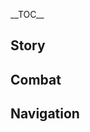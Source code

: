 {{CharacterTabs}}
{{LanguageTabs}}
{{Stub|1={{Meta/VO|tl=1|rm=1|Japanese}}}}
__TOC__
==Story==
{{VO/Story
|character           = {{ROOTPAGENAME}}
|language            = ja
|name                = 雲菫

<!-- Hello -->
|vo_01_01_title      = 初めまして…
|vo_01_01_subtitle   = Hello
|vo_01_01_file       = VO_{language}{character} Hello.ogg
|vo_01_01_tx         = ご高名はかねてから伺っております。お会いできて光栄です。私は姓を雲、名を菫と申します。今は雲翰社の座長を務めております。最近、私どもの劇団は和裕茶館に属しておりますので、お時間がありましたら、ぜひ劇を観にいらしてください。
|vo_01_01_rm         = Go koumei wa kanete kara ukagatteorimasu. O-aidekite koueidesu. Watashi wa sei wo Un, na wo Kin to moushimasu. Ima wa Un Kan-sha no zachou wo tsutometeorimasu. Saikin, watakushi domo no gekidan wa wayuu chakan ni zokushiteorimasunode, wo jikan ga arimashitara, zehi geki wo mi ni irashitekudasai.
|vo_01_01_tl         = I have been hearing about you for a long time. I am honored to be able to meet you. My surname is Yun and my first name is Jin. Now, I am the director of the Yun-Han Opera Troupe. Recently, my opera troupe is affiliated with the Heyu Tea House, so if you have time, please come and see the play.

<!-- Chats -->
|vo_02_01_title      = 世間話・敏感な問題
|vo_02_01_subtitle   = Chat: Sensitive Topic
|vo_02_01_file       = VO_{language}{character} Chat - Sensitive Topic.ogg
|vo_02_01_tx         = 最近、なんだか帯がきつくなってきました。まさか…私、太りましたか？
|vo_02_01_rm         = Saikin, nandaka obi ga kitsuku nattekimashita. Masaka... watashi, futorimashita ka?
|vo_02_01_tl         = Recently, my obi has become tighter. No way... Did I gain weight?

|vo_02_02_title      = 世間話・のんびり
|vo_02_02_subtitle   = Chat: Relaxing
|vo_02_02_file       = VO_{language}{character} Chat - Relaxing.ogg
|vo_02_02_tx         = 今日は劇用頭飾を被る必要も、舞台化粧をする必要もありません。のんびりとした一日です。
|vo_02_02_rm         = Kyou wa gekiyou toushoku wo kabure hitsuyou mo, butai keshou wo suru hitsuyou mo arimasen. Nonbiri to shita ichi nichi desu.
|vo_02_02_tl         = You don't have to wear drama head ornaments or make-up today. It's a laid-back day.

|vo_02_03_title      = 世間話・璃月劇
|vo_02_03_subtitle   = Chat: Singing Opera
|vo_02_03_file       = VO_{language}{character} Chat - Singing Opera.ogg
|vo_02_03_tx         = （訳）美しき雲に愛しき花、風流は山水にありて。
|vo_02_03_rm         = (Yaku) Utsukushiki kumo ni itoshiki hana, furyuu wa sansui ni arite.
|vo_02_03_tl         = (Translation) Beautiful clouds, beloved flowers, the wind flows in the landscape.
|vo_02_03_actualtx   = {{Lang|mini=1|zh-Hans=云婵娟来花婵娟，风流尽在山水间。}}
|vo_02_03_actualrm   = Yún chánjuān lái huā chánjuān, fēngliú jǐn zài shānshuǐ jiān.
|vo_02_03_actualtl   = How gently do the flowers and clouds sway, as dancing winds meander through the vales.

<!-- Weather -->
|vo_03_01_title      = 雷の日…
|vo_03_01_subtitle   = When Thunder Strikes
|vo_03_01_file       = VO_{language}{character} When Thunder Strikes.ogg
|vo_03_01_tx         = …ッ！き、聞こえましたか？今の雷の音、びっくりしました。
|vo_03_01_rm         = ...'! Ki, kikoemashita ka? Ima no kaminari no oto, bikkuri shimashita.
|vo_03_01_tl         = ...! Did you hear it? I was suprised at the sound of thunder just now.

|vo_03_02_title      = 雪の日…
|vo_03_02_subtitle   = When It Snows
|vo_03_02_file       = VO_{language}{character} When It Snows.ogg
|vo_03_02_tx         = （訳）ああ、凍えてしまいます。
|vo_03_02_rm         = (Yaku) Aa, kogoeteshimaimasu.
|vo_03_02_tl         = (Translation) Ah, it's freezing.
|vo_03_02_actualtx   = {{Lang|mini=1|zh-Hans=喂呀，冻煞我了。}}
|vo_03_02_actualrm   = Wèi ya, dòng shā wǒ liǎo.
|vo_03_02_actualtl   = <!--Translation-->

|vo_03_03_title      = 晴れの日…
|vo_03_03_subtitle   = When the Sun Is Out
|vo_03_03_file       = VO_{language}{character} When the Sun Is Out.ogg
|vo_03_03_tx         = 温かい日差し、いい景色ですね。
|vo_03_03_rm         = Atatakai hizashi, ii keshiki desu ne.
|vo_03_03_tl         = Warm sunlight, nice scenery.

<!-- Greetings -->
|vo_04_01_title      = おはよう…
|vo_04_01_subtitle   = Good Morning
|vo_04_01_file       = VO_{language}{character} Good Morning.ogg
|vo_04_01_tx         = おはようございます。朝露はお茶を煎じるのに最適ですね。このお茶を飲んでから旅に出ましょう。
|vo_04_01_rm         = Ohayougozaimasu. Asatsuyu wa ocha wo senjirunoni saitekidesune. Kono ocha wo nonde kara tabi ni demashou.
|vo_04_01_tl         = Good morning. The morning dew is the best for brewing tea. Let's go on a trip after drinking this tea.

|vo_04_02_title      = こんにちは…
|vo_04_02_subtitle   = Good Afternoon
|vo_04_02_file       = VO_{language}{character} Good Afternoon.ogg
|vo_04_02_tx         = 昼食をいただいたら、なんだか眠たくなってきました…ふぁ…貴方は眠くないのですか？
|vo_04_02_rm         = Chuushoku wo itadaitara, nandaka nemutaku nattekimashita... fa... Anata wa nemukunai no desuka?
|vo_04_02_tl         = After having lunch, I feel sleepy... huh... Are you sleepy?

|vo_04_03_title      = こんばんは…
|vo_04_03_subtitle   = Good Evening
|vo_04_03_file       = VO_{language}{character} Good Evening.ogg
|vo_04_03_tx         = 夜に講談を聞きに行きましょう。劉蘇先生の『裁雨の音』は素晴らしいですよ。
|vo_04_03_rm         = Yoru ni koudan wo kiki ni ikimashou. Ryuu So-sensei no "Saiu no Oto" wa subarashii desuyo.
|vo_04_03_tl         = Let's listen to storytelling at night. [[Tea Master Liu Su|Mr. Liu Su]]'s "Sound of Rainfall" is beautiful.

|vo_04_04_title      = おやすみ…
|vo_04_04_subtitle   = Good Night
|vo_04_04_file       = VO_{language}{character} Good Night.ogg
|vo_04_04_tx         = 夜は寒くなりますので、早めに就寝されたほうがいいですよ。おやすみなさい。
|vo_04_04_rm         = Yoru wa samuku narimasunode, hayame ni shuushin saretahou ga iidesuyo. Oyasuminasai.
|vo_04_04_tl         = It gets cold at night, so you should go to bed early. Good night.

<!-- About Yun Jin -->
|vo_05_01_title      = 雲菫自身について・読み書き
|vo_05_01_subtitle   = About {character}: Schooling
|vo_05_01_file       = VO_{language}{character} About {character} - Schooling.ogg
|vo_05_01_tx         = 私は読み書きを覚えたのが早く、物心がついた頃より、父が勉強を教えてくれていました。ただ残念ながら、私は父が持つ知識の三割ほどしか習学することができませんでした。劇の台本を書くには十分なのですが、知識の豊富な方と比べれば、私はまだまだです。
|vo_05_01_rm         = 
|vo_05_01_tl         = 

|vo_05_02_title      = 雲菫自身について・稽古
|vo_05_02_subtitle   = About {character}: Opera Training
|vo_05_02_file       = VO_{language}{character} About {character} - Opera Training.ogg
|vo_05_02_tx         = 母は若い頃、璃月港で名の知れた役者でした。私の芝居もすべて母から教わったものです。母はとても厳しい方で…芝居の稽古のことを思い出すと…いえ、やはり思い出すのはやめておきましょう。
|vo_05_02_rm         = 
|vo_05_02_tl         = 

<!-- About Us -->
|vo_06_01_title      = 共演について…
|vo_06_01_subtitle   = About Us: Opera Troupe
|vo_06_01_file       = VO_{language}{character} About Us - Opera Troupe.ogg
|vo_06_01_tx         = 近々大きな公演がいくつがありまして、ちょうど剣を振るうのが得意な役者を探していたのです。貴方はその役にとても適していると思うのですが、どうでしょう。私と共に劇に出てみる気はありませんか？休憩時には、一緒にお茶を飲むこともできますよ。
|vo_06_01_rm         = 
|vo_06_01_tl         = 

|vo_06_02_title      = ロックについて…
|vo_06_02_friendship = 6
|vo_06_02_subtitle   = About Us: Rock 'n' Roll
|vo_06_02_file       = VO_{language}{character} About Us - Rock 'n' Roll.ogg
|vo_06_02_tx         = えっ、貴方もロックを聴くのですか？それはよかったです。今度ライブへ行きたい時には、貴方に付き添ってもらうとしましょう。ふふっ、貴方のところに行っていたと言えば、帰っても劇団のお年寄りたちに小言を言われずに済みます。
|vo_06_02_rm         = 
|vo_06_02_tl         = 

<!-- Miscellaneous I -->
|vo_07_01_title      = 「神の目」について…
|vo_07_01_friendship = 4
|vo_07_01_subtitle   = About the [[Vision]]
|vo_07_01_file       = VO_{language}{character} About the Vision.ogg
|vo_07_01_tx         = この神の目は…もしかして、岩王帝君も劇を観るのがお好きなのではないでしょうか？あのお方に喜んでいただけたから、この神の目を授けてくれたのでしょう。うふふ。
|vo_07_01_rm         = 
|vo_07_01_tl         = 

|vo_07_02_title      = シェアしたいこと・飲み物
|vo_07_02_subtitle   = Something to Share: Drinks
|vo_07_02_file       = VO_{language}{character} Something to Share - Drinks.ogg
|vo_07_02_tx         = 様々な飲み物を試してみるのが好きです。ご年配の方が考案したお茶や、松間露、梅上雪は、すべて試しました。今は何か新しい飲み物はないかと、困っているところなんです。何かおすすめはありませんか？
|vo_07_02_rm         = 
|vo_07_02_tl         = 

|vo_07_03_title      = シェアしたいこと・願い
|vo_07_03_subtitle   = Something to Share: Dreams
|vo_07_03_file       = VO_{language}{character} Something to Share - Dreams.ogg
|vo_07_03_tx         = 私もたまには舞台衣装を脱いで、外の国を旅し、より広大な世界を見てみたいと思うことがあります。この想いを叶えるためには、もっと頑張らなければなりませんね。
|vo_07_03_rm         = 
|vo_07_03_tl         = 

|vo_07_04_title      = 興味のあること…
|vo_07_04_subtitle   = Interesting Things
|vo_07_04_file       = VO_{language}{character} Interesting Things.ogg
|vo_07_04_tx         = 夜明けに、ウグイスのさえずりが毎日聞こえてきます。気持ちも晴れやかになりますよ。
|vo_07_04_rm         = 
|vo_07_04_tl         = 

<!-- About Others -->
|vo_08_01_title      = 辛炎について…
|vo_08_01_friendship = 4
|vo_08_01_subtitle   = About [[Xinyan]]
|vo_08_01_file       = VO_{language}{character} About Xinyan.ogg
|vo_08_01_tx         = 劇団にいるお年寄りたちは、ロックを聴き過ぎると悪い影響が出るからと言って、辛炎さんのライブに行くことをいつも止めるんです。口先では私のためと言いますが…はぁ、目新しいものを受け入れられないだけでしょう。もちろん、あの方たちの言うことを聞くつもりはありません。辛炎さんのライブは毎週見に行く、それだけです。
|vo_08_01_rm         = 
|vo_08_01_tl         = 

|vo_08_02_title      = 胡桃について…
|vo_08_02_friendship = 4
|vo_08_02_subtitle   = About [[Hu Tao]]
|vo_08_02_file       = VO_{language}{character} About Hu Tao.ogg
|vo_08_02_tx         = 胡桃さんは、表情が豊かで、頭の回転もとても早い方です。日常会話の中で、彼女は「当意即妙」な言葉を次々と繰り出してきます。羨ましい限りです。このような友人と一緒にいると、何をするにしても楽しいのですよ。
|vo_08_02_rm         = 
|vo_08_02_tl         = 

|vo_08_03_title      = 鍾離について…
|vo_08_03_friendship = 4
|vo_08_03_subtitle   = About [[Zhongli]]
|vo_08_03_file       = VO_{language}{character} About Zhongli.ogg
|vo_08_03_tx         = 私どもの業界における規則は、代々受け継がれてきたもので、そこには数多くのこだわりが存在します。私にも「そうであることは知っているものの、なぜそうなのかは知らない」といった規則がままあります。しかし、鍾離先生はそれらを説明する時、矛盾することなく、すらすらと語ることができるのです。こんなに詳しいお客さんがいてくれたら、誰だって嬉しいと思いませんか？
|vo_08_03_rm         = 
|vo_08_03_tl         = 

|vo_08_04_title      = 凝光について…
|vo_08_04_friendship = 4
|vo_08_04_subtitle   = About [[Ningguang]]
|vo_08_04_file       = VO_{language}{character} About Ningguang.ogg
|vo_08_04_tx         = 天権は気前の良いお方で、よく私どもの劇団に資金援助をしてくださいます。ご支援をいただいたからには、あの方に一番いい芝居を見せなければなりません。
|vo_08_04_rm         = 
|vo_08_04_tl         = 

|vo_08_05_title      = 行秋について…
|vo_08_05_friendship = 4
|vo_08_05_subtitle   = About [[Xingqiu]]
|vo_08_05_file       = VO_{language}{character} About Xingqiu.ogg
|vo_08_05_tx         = 貴方も行秋さんのことを知っているのですね。ふふっ、彼は頭がよく、発想も豊かなため、少しでも油断するとからかわれてしまうかもしれません。お気をつけください。
|vo_08_05_rm         = 
|vo_08_05_tl         = 

|vo_08_06_title      = 申鶴について…
|vo_08_06_friendship = 4
|vo_08_06_quest      = The Crane Returns on the Wind
|vo_08_06_subtitle   = About [[Shenhe]]
|vo_08_06_file       = VO_{language}{character} About Shenhe.ogg
|vo_08_06_tx         = 『神女劈観』の台本はとうに覚え、淀みなく暗唱できるほどになっております。ただ「神女」が実在の人物を参考にしてたとは、今日まで知りませんでした。縁というものはやはり不思議なものですね。彼女がこれから友に恵まれ、孤独を感じることがないよう願っています。
|vo_08_06_rm         = 
|vo_08_06_tl         = 

|vo_08_07_title      = 刻晴について…
|vo_08_07_friendship = 4
|vo_08_07_subtitle   = About [[Keqing]]
|vo_08_07_file       = VO_{language}{character} About Keqing.ogg
|vo_08_07_tx         = 玉衡が劇を観にいらしたところを見たことはありません。街の中で偶然お会いしても、いつも急いでどこかへ向かっている印象です。
|vo_08_07_rm         = 
|vo_08_07_tl         = 

|vo_08_08_title      = 楓原万葉について…
|vo_08_08_friendship = 4
|vo_08_08_subtitle   = About [[Kaedehara Kazuha]]
|vo_08_08_file       = VO_{language}{character} About Kaedehara Kazuha.ogg
|vo_08_08_tx         = 劇を観るのがお好きな外国の方もたくさんいて、楓原万葉さんはその中の一人です。文化的な側面を持つ劇であろうと、武道劇であろうと、彼はいつも静かに観ています。規則をきちんと守ってくれる、とても良いお客さんなんですよ。
|vo_08_08_rm         = 
|vo_08_08_tl         = 

<!-- More About Yun Jin -->
|vo_09_01_title      = 雲菫を知る・１
|vo_09_01_subtitle   = More About {character}: I
|vo_09_01_file       = VO_{language}{character} More About {character} - 01.ogg
|vo_09_01_tx         = 今、私どもがよく上演しているものの多くは、私が劇団を継いでから書いたものなんです。台本を書くのも、芝居をするのも私で、一人で複数の役割を担っています。だからこそ、私は璃月港で少なからず人気を得ることができたのでしょう。
|vo_09_01_rm         = 
|vo_09_01_tl         = 

|vo_09_02_title      = 雲菫を知る・２
|vo_09_02_friendship = 3
|vo_09_02_subtitle   = More About {character}: II
|vo_09_02_file       = VO_{language}{character} More About {character} - 02.ogg
|vo_09_02_tx         = 伝統に従い、舞台に立つ時は劇用頭飾を被り、舞台化粧を施して、専用の衣装に着替えます。さらに、その他にも様々な準備が必要です。このように「完璧に着飾る」ことで見栄えは良くなりますが、その反面、とても疲れてしまいます。ですので、歌だけの時は化粧も着替えもしません。どうしても着飾る必要がありましたら、軽い衣装に袖を通すことにしています。<br />私どもの劇団と長いこと協力関係にある和裕茶舘が、伝統に対して寛大で本当によかったです。でなければ、疲れ果てていたことでしょう…
|vo_09_02_rm         = 
|vo_09_02_tl         = 

|vo_09_03_title      = 雲菫を知る・３
|vo_09_03_friendship = 4
|vo_09_03_subtitle   = More About {character}: III
|vo_09_03_file       = VO_{language}{character} More About {character} - 03.ogg
|vo_09_03_tx         = 舞台に立ったばかりの頃、お客さんから人気があると知り、少々お高くとまっていた時期がありました。台本が気に入らなければ演じず、舞台が小さかった時や、お客さんが少なかった時にも芝居をしませんでした。今思い返すと、あの時の振る舞いは本当に…横柄なものでした…今後はあのようなこと、絶対にいたしません…
|vo_09_03_rm         = 
|vo_09_03_tl         = 

|vo_09_04_title      = 雲菫を知る・４
|vo_09_04_friendship = 5
|vo_09_04_subtitle   = More About {character}: IV
|vo_09_04_file       = VO_{language}{character} More About {character} - 04.ogg
|vo_09_04_tx         = 振り返ってみると、雲翰社を私が継いでからだいぶ経ちましたね。元々私は台本を書いたり、芝居をしたりすることしかしてこなかったため、人間関係に時間を費やしたことはありませんでした。しかし、座長になってからは、そのようなことにも気を配らなければならなくなりました。そして、人情や世間のことを知ることになったのです…<br />その時に悟りました。人生とは劇の如し、劇とは人生の如しということを。
|vo_09_04_rm         = 
|vo_09_04_tl         = 

|vo_09_05_title      = 雲菫を知る・５
|vo_09_05_friendship = 6
|vo_09_05_subtitle   = More About {character}: V
|vo_09_05_file       = VO_{language}{character} More About {character} - 05.ogg
|vo_09_05_tx         = 璃月には伝説が数多くあり、そのほとんどが魔神や仙人に関する物語です。ですので璃月劇の中で一番多いのも、神に関する劇となります。最新作の『神女劈観』も、そのうちの一つです。昔から当劇団をご愛顧いただいている方たちも、このような物語をもっとも好んでいます。しかし、今はもう「人」の時代です。私は人の物語をもっと書き、人々の心を皆さんに向けて歌いたいと思っています。<br />これらの考えは、まだ誰にも言ったことがありません。最後まで話を聞いてくださり、ありがとうございます。貴方のようなよき友人がいてくれて、私はとても幸運ですね。
|vo_09_05_rm         = 
|vo_09_05_tl         = 

<!-- Miscellaneous II -->
|vo_10_01_title      = 雲菫の趣味…
|vo_10_01_subtitle   = {character}'s Hobbies
|vo_10_01_file       = VO_{language}{character} Hobbies.ogg
|vo_10_01_tx         = 趣味ですか？もちろんお芝居です。私は一生お芝居をしていくと、そう心に決めています。
|vo_10_01_rm         = 
|vo_10_01_tl         = 

|vo_10_02_title      = 雲菫の悩み…
|vo_10_02_friendship = 6
|vo_10_02_subtitle   = {character}'s Troubles
|vo_10_02_file       = VO_{language}{character} Troubles.ogg
|vo_10_02_tx         = 悩みですか…はぁ、普段から体型を維持するため、たった一口であろうとも、決められた量より多く食べてはいけないことです。私にとって美食すらも贅沢なこと。本当に残念です。
|vo_10_02_rm         = 
|vo_10_02_tl         = 

|vo_10_03_title      = 好きな食べ物…
|vo_10_03_subtitle   = Favorite Food
|vo_10_03_file       = VO_{language}{character} Favorite Food.ogg
|vo_10_03_tx         = 天枢肉、黒背スズキの唐辛子煮込み、干し肉の炒め鍋…ど、どれも食べたいですね。ですが残念ながら、普段はあまり食べられません。あの…これはただ聞いてみるだけなのですが、貴方は…これらの料理を作れるのでしょうか？
|vo_10_03_rm         = 
|vo_10_03_tl         = 

|vo_10_04_title      = 嫌いな食べ物…
|vo_10_04_subtitle   = Least Favorite Food
|vo_10_04_file       = VO_{language}{character} Least Favorite Food.ogg
|vo_10_04_tx         = 毎日、エビのあっさり炒めを食べています。毎日ですよ…どう作っても、同じ味しかしません、本当に飽きました。
|vo_10_04_rm         = 
|vo_10_04_tl         = 

<!-- Receiving a Gift -->
|vo_11_01_title      = 贈り物を受け取る·1
|vo_11_01_subtitle   = Receiving a Gift: I
|vo_11_01_file       = VO_{language}{character} Receiving a Gift - 01.ogg
|vo_11_01_tx         = 美味しい料理は、いつも幸せな気分にしてくれます…ただ残念なことに、食事の制限があるためこれ以上は食べられませんが。
|vo_11_01_rm         = 
|vo_11_01_tl         = 

|vo_11_02_title      = 贈り物を受け取る·2
|vo_11_02_subtitle   = Receiving a Gift: II
|vo_11_02_file       = VO_{language}{character} Receiving a Gift - 02.ogg
|vo_11_02_tx         = 豪華な料理ですね！少しお待ちください、私が飲み物を持ってきます。料理と一緒にいただきましょう。
|vo_11_02_rm         = 
|vo_11_02_tl         = 

|vo_11_03_title      = 贈り物を受け取る·3
|vo_11_03_subtitle   = Receiving a Gift: III
|vo_11_03_file       = VO_{language}{character} Receiving a Gift - 03.ogg
|vo_11_03_tx         = すみません…この料理は、あまり食べられそうにありません。
|vo_11_03_rm         = 
|vo_11_03_tl         = 

<!-- Birthday -->
|vo_12_01_title      = 誕生日…
|vo_12_01_subtitle   = Birthday
|vo_12_01_file       = VO_{language}{character} Birthday.ogg
|vo_12_01_tx         = 今日は貴方の誕生日なのですか？宴を開くほどの力は私にはありませんので、貴方には芝居を披露することしかできません。ですが、この曲は貴方のためだけに歌います。何が聴きたいですか？貴方が決めてください。
|vo_12_01_rm         = 
|vo_12_01_tl         = 

<!-- Feelings About Ascension -->
|vo_13_01_title      = 突破した感想・起
|vo_13_01_ascension  = 1
|vo_13_01_subtitle   = Feelings About Ascension: Intro
|vo_13_01_file       = VO_{language}{character} Feelings About Ascension -  01.ogg
|vo_13_01_tx         = 「業は勤むるに精しく嬉しむに荒む」という言葉があります。
|vo_13_01_rm         = 
|vo_13_01_tl         = 

|vo_13_02_title      = 突破した感想・承
|vo_13_02_ascension  = 2
|vo_13_02_subtitle   = Feelings About Ascension: Building Up
|vo_13_02_file       = VO_{language}{character} Feelings About Ascension -  02.ogg
|vo_13_02_tx         = 稽古に励んできた甲斐がありましたね。
|vo_13_02_rm         = 
|vo_13_02_tl         = 

|vo_13_03_title      = 突破した感想・転
|vo_13_03_ascension  = 4
|vo_13_03_subtitle   = Feelings About Ascension: Climax
|vo_13_03_file       = VO_{language}{character} Feelings About Ascension -  03.ogg
|vo_13_03_tx         = 槍の稽古を始めたのは、舞台で槍を振り回す際の見栄えを良くしたかったからなんです。その後は、武術を身につけるために続けていました。今、この二つの目標がどちらも叶いました。
|vo_13_03_rm         = 
|vo_13_03_tl         = 

|vo_13_04_title      = 突破した感想・結
|vo_13_04_ascension  = 6
|vo_13_04_subtitle   = Feelings About Ascension: Conclusion
|vo_13_04_file       = VO_{language}{character} Feelings About Ascension -  04.ogg
|vo_13_04_tx         = 槍術は千変万化で、奥が深いもの。幸いなことに、槍の稽古にはいつも貴方がそばにいてくれました。ふふっ、既にその深奥にある本質を会得しております。今後、鍛錬に付き合う際はお気をつけください。
|vo_13_04_rm         = 
|vo_13_04_tl         = 
}}

==Combat==
{{Combat VO
|character           = {{ROOTPAGENAME}}
|language            = ja

<!-- Elemental Skill -->

|skill_1_tx          = 着！
|skill_1_rm          = Chaku!
|skill_1_tl          = Arrival!

|skill_2_tx          = 崩！
|skill_2_rm          = Hou!
|skill_2_tl          = Collapse!

|skill_3_tx          = 旗よ、ここに！
|skill_3_rm          = Hata yo, koko ni!
|skill_3_tl          = Flag, here!

|skill_4_tx          = 飛雲旗！
|skill_4_rm          = Hiunki!
|skill_4_tl          = Flying cloud flag!

|skill_5_tx          = 槍を！
|skill_5_rm          = Yari wo!
|skill_5_tl          = Spear!

<!-- Elemental Burst -->

|burst_1_tx          = 命に応えよ！
|burst_1_rm          = Mei ni kotaeyo!
|burst_1_tl          = Respond to life!

|burst_2_tx          = 戮力同心！
|burst_2_rm          = Rikuryoku doushin!
|burst_2_tl          = Cooperating support!

|burst_3_tx          = 一鼓作気！
|burst_3_rm          = Ichi kosaku ki!
|burst_3_tl          = One drum work!

<!-- Sprint Start -->

|sprint-s_1_file     = Sprint Start 01, Sprint Start 02, Sprint Start 03

<!-- Sprint End -->


<!-- Deploying Wind Glider -->

|glider_1_file       = Deploying Wind Glider 01, Deploying Wind Glider 02, Deploying Wind Glider 03

<!-- Disengaging Wind Glider -->

<!-- Opening Treasure Chest -->

|chest_1_tx          = 見てみますね。
|chest_1_rm          = Mitemimasune.
|chest_1_tl          = 

|chest_2_tx          = 旅で使えそうな物資でしょうか？
|chest_2_rm          = 
|chest_2_tl          = 

|chest_3_tx          = 遠慮せず、持って行ってください。
|chest_3_rm          = 
|chest_3_tl          = 

<!-- Low HP -->

|low-hp_1_tx         = 衣装が台無しにならないといいのですが…
|low-hp_1_rm         = 
|low-hp_1_tl         = 

|low-hp_2_tx         = 立て直さなければ！
|low-hp_2_rm         = 
|low-hp_2_tl         = 

|low-hp_3_tx         = まだまだこれからです！
|low-hp_3_rm         = 
|low-hp_3_tl         = 



<!-- Fallen -->

|fallen_1_tx         = これが…曲の…終わり…
|fallen_1_rm         = 
|fallen_1_tl         = 

|fallen_2_tx         = どうしようもありません…
|fallen_2_rm         = 
|fallen_2_tl         = 

|fallen_3_tx         = これ以上…歌えません…
|fallen_3_rm         = 
|fallen_3_tl         = 

<!-- Light Hit Taken -->

|hit-l_1_file        = Light Hit Taken 02
|hit-l_1_tx          = 落ち着かなければ…
|hit-l_1_rm          = 
|hit-l_1_tl          = 

|hit-l_2_file        = Light Hit Taken 01, Light Hit Taken 03, Light Hit Taken 04, Light Hit Taken 05, Light Hit Taken 06

<!-- Heavy Hit Taken -->

|hit-h_1_tx          = 情けないです…
|hit-h_1_rm          = 
|hit-h_1_tl          = 

|hit-h_2_tx          = 強烈な一撃ですね…
|hit-h_2_rm          = 
|hit-h_2_tl          = 

|hit-h_3_file        = Heavy Hit Taken 01, Heavy Hit Taken 02, Heavy Hit Taken 03, Heavy Hit Taken 04, Heavy Hit Taken 05, Heavy Hit Taken 06

<!-- Joining Party -->

|join_1_tx           = （訳）さあ&mdash;&mdash;いざ、参らん&mdash;&mdash;
|join_1_rm           = (Yaku) Saa&mdash;&mdash;izi, mairan&mdash;&mdash;
|join_1_tl           = 
|join_1_actual_tx    = {{Lang|mini=1|zh-Hans=走&mdash;&mdash;了&mdash;&mdash;}}
|join_1_actual_rm    = Zǒu&mdash;&mdash;liǎo&mdash;&mdash;
|join_1_actual_tl    = <!--Translation-->

|join_2_tx           = 今日はどんな芝居をするのでしょう？
|join_2_rm           = 
|join_2_tl           = 

|join_3_tx           = 貴方からのお招き、断るはずもありません。
|join_3_rm           = 
|join_3_tl           = 

<!-- Character Idles -->

|idle_1_actual_tx    = 
|idle_1_actual_rm    = 
|idle_1_actual_tl    = 

<!-- Light Attack -->
|atk-l_1_file        = Light Attack 01, Light Attack 02, Light Attack 03, Light Attack 04, Light Attack 05, Light Attack 06, Light Attack 07

<!-- Mid Attack -->
|atk-m_1_file        = Mid Attack 01, Mid Attack 02, Mid Attack 03

<!-- Heavy Attack -->
|atk-h_1_file        = Heavy Attack 01, Heavy Attack 02, Heavy Attack 03

<!-- Climbing -->
|climb_1_file        = Climbing 01, Climbing 02, Climbing 03, Climbing 04, Climbing 05

<!-- Climbing Breath -->
|climb-b_1_file      = Climbing Breath 01, Climbing Breath 02, Climbing Breath 03

<!-- Jumping -->
|jump_1_file         = Jumping 01, Jumping 02, Jumping 03, Jumping 04, Jumping 05
}}

==Navigation==
{{Character Navbox|link type=vo-ja}}